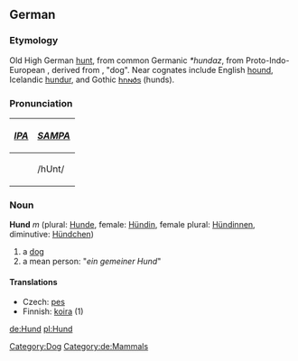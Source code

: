 ==German==
===Etymology===
Old High German [[hunt]], from common Germanic ''*hundaz'', from Proto-Indo-European {{IPAchar|''*ḱwn̥tós''}}, derived from {{IPAchar|''*ḱwō''}}, "dog". Near cognates include English [[hound]], Icelandic [[hundur]], and Gothic [[𐌷𐌿𐌽𐌳𐍃]] (hunds).
[[Category:Dog]] [[Category:de:Mammals]]
===Pronunciation===
{| border=1 cellpadding=5
! ''[[w:IPA|IPA]]'' !! ''[[w:SAMPA|SAMPA]]''
|-
| {{IPAchar|/hʊnt/}} || /hUnt/ 
|}

===Noun===
'''Hund''' ''m'' (plural: [[Hunde]], female: [[Hündin]], female plural: [[Hündinnen]], diminutive: [[Hündchen]])

# a [[dog]]
# a mean person: "''ein gemeiner Hund''"

====Translations====
*Czech: [[pes]]
*Finnish: [[koira]] (1)

[[de:Hund]]
[[pl:Hund]]
